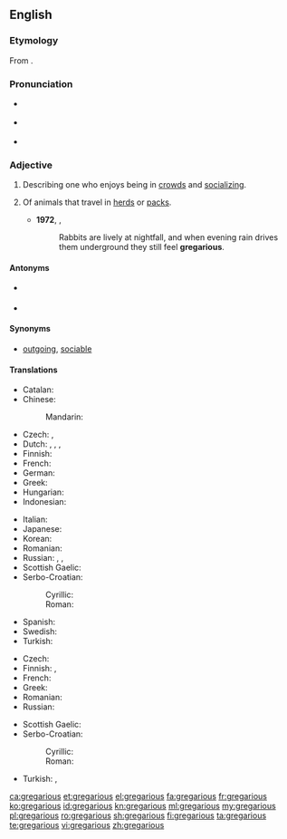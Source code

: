 ==English==
{{was wotd|2008|October|28}}

===Etymology===
From {{etyl|la|en}} {{term/t|la|gregārius}}.

===Pronunciation===
* {{a|UK}} {{IPA|/ɡrɪˈɡɛə.ɹɪ.əs/}}
* {{a|US}} {{IPA|/ɡrɨˈɡɛɹ.i.əs/}}
* {{audio|en-us-gregarious.ogg|Audio (US)}}

===Adjective===
{{en-adj}}

# {{context|of a person|lang=en}} Describing one who enjoys being in [[crowd]]s and [[socializing]].
# {{context|zoology|lang=en}} Of animals that travel in [[herd]]s or [[pack]]s.
#* '''1972''', {{w|Richard Adams}}, ''{{w|Watership Down}}''
#*: Rabbits are lively at nightfall, and when evening rain drives them underground they still feel '''gregarious'''.

====Antonyms====
* {{sense|of a person}} {{l|en|ungregarious}}
* {{sense|zoology}} {{l|en|nongregarious}}

====Synonyms====
* {{sense|of a person who enjoys being in crowds}} [[outgoing]], [[sociable]]

====Translations====
{{trans-top|of a person who enjoys being in crowds}}
* Catalan: {{t|ca|gregari}}
* Chinese:
*: Mandarin: {{t+|cmn|社交|tr=shèjiāo de|alt=社交的|sc=Hani}}
* Czech: {{t|cs|družný}}, {{t+|cs|společenský}}
* Dutch: {{t+|nl|gezellig}}, {{t+|nl|sociaal}}, {{t|nl|gregarieus}}, {{t+|nl|uitgaand}}
* Finnish: {{t|fi|seurallinen}}
* French: {{t+|fr|sociable}}
* German: {{t+|de|gesellig}}
* Greek: {{t+|el|κοινωνικός|tr=koinonikós|sc=Grek}}
* Hungarian: {{t|hu|társaságot kedvelő}}
* Indonesian: {{t|id|[[suka]] [[gaul|bergaul]]}}
{{trans-mid}}
* Italian: {{t+|it|gregario}}
* Japanese: {{t|ja|社交的|tr=しゃこうてきな, shakōteki na|alt=社交的な|sc=Jpan}}
* Korean: {{t+|ko|사교적|tr=sagyojeog-in|alt=사교적인|sc=Kore}}
* Romanian: {{t|ro|sociabil}}
* Russian: {{t+|ru|общительный|m|tr=obščítelʹnyj|sc=Cyrl}}, {{t+|ru|коммуникабельный|m|tr=kommunikábelʹnyj|sc=Cyrl}}, {{t+|ru|контактный|m|tr=kontáktnyj|sc=Cyrl}}
* Scottish Gaelic: {{t|gd|greigheach}}
* Serbo-Croatian:
*: Cyrillic: {{t|sh|друштвен|sc=Cyrl}}
*: Roman: {{t|sh|društven|sc=Latn}}
* Spanish: {{t+|es|gregario}}
* Swedish: {{t|sv|sällskaplig}}
* Turkish: {{t+|tr|sosyal}}
{{trans-bottom}}

{{trans-top|of animals that travel in herds}}
* Czech: {{t|cs|stádní}}
* Finnish: {{t+|fi|lauma|alt=lauma-}}, {{t|fi|[[lauma]]ssa [[elävä]]}}
* French: {{t+|fr|grégaire|m|f}}
* Greek: {{t+|el|αγελαίος|tr=agelaíos|sc=Grek}}
* Romanian: {{t+|ro|gregar}}
* Russian: {{t+|ru|стадный|m|tr=stádnyj|sc=Cyrl}}
{{trans-mid}}
* Scottish Gaelic: {{t|gd|greigheach}}
* Serbo-Croatian:
*: Cyrillic: {{t|sh|друштвен|sc=Cyrl}}
*: Roman: {{t|sh|društven}}
* Turkish: {{t|tr|sürü hâlinde}}, {{t+|tr|sürücül}}
{{trans-bottom}}

[[ca:gregarious]]
[[et:gregarious]]
[[el:gregarious]]
[[fa:gregarious]]
[[fr:gregarious]]
[[ko:gregarious]]
[[id:gregarious]]
[[kn:gregarious]]
[[ml:gregarious]]
[[my:gregarious]]
[[pl:gregarious]]
[[ro:gregarious]]
[[sh:gregarious]]
[[fi:gregarious]]
[[ta:gregarious]]
[[te:gregarious]]
[[vi:gregarious]]
[[zh:gregarious]]